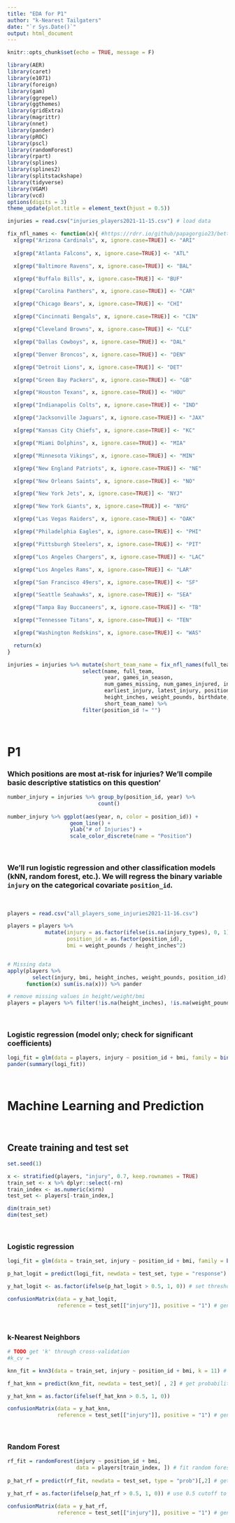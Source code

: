 ```yaml
---
title: "EDA for P1"
author: "k-Nearest Tailgaters"
date: "`r Sys.Date()`"
output: html_document
---
```


```r
knitr::opts_chunk$set(echo = TRUE, message = F)
```


```r
library(AER)
library(caret)
library(e1071)
library(foreign)
library(gam)
library(ggrepel)
library(ggthemes)
library(gridExtra)
library(magrittr)
library(nnet)
library(pander)
library(pROC)
library(pscl)
library(randomForest)
library(rpart)
library(splines)
library(splines2)
library(splitstackshape)
library(tidyverse)
library(VGAM)
library(vcd)
options(digits = 3)
theme_update(plot.title = element_text(hjust = 0.5))
```

```r
injuries = read.csv("injuries_players2021-11-15.csv") # load data
```

```r
fix_nfl_names <- function(x){ #https://rdrr.io/github/papagorgio23/bettoR/src/R/fix_nfl_names.R
  x[grep("Arizona Cardinals", x, ignore.case=TRUE)] <- "ARI"
  
  x[grep("Atlanta Falcons", x, ignore.case=TRUE)] <- "ATL"

  x[grep("Baltimore Ravens", x, ignore.case=TRUE)] <- "BAL"

  x[grep("Buffalo Bills", x, ignore.case=TRUE)] <- "BUF"

  x[grep("Carolina Panthers", x, ignore.case=TRUE)] <- "CAR"

  x[grep("Chicago Bears", x, ignore.case=TRUE)] <- "CHI"

  x[grep("Cincinnati Bengals", x, ignore.case=TRUE)] <- "CIN"

  x[grep("Cleveland Browns", x, ignore.case=TRUE)] <- "CLE"

  x[grep("Dallas Cowboys", x, ignore.case=TRUE)] <- "DAL"

  x[grep("Denver Broncos", x, ignore.case=TRUE)] <- "DEN"

  x[grep("Detroit Lions", x, ignore.case=TRUE)] <- "DET"

  x[grep("Green Bay Packers", x, ignore.case=TRUE)] <- "GB"

  x[grep("Houston Texans", x, ignore.case=TRUE)] <- "HOU"

  x[grep("Indianapolis Colts", x, ignore.case=TRUE)] <- "IND"

  x[grep("Jacksonville Jaguars", x, ignore.case=TRUE)] <- "JAX"

  x[grep("Kansas City Chiefs", x, ignore.case=TRUE)] <- "KC"

  x[grep("Miami Dolphins", x, ignore.case=TRUE)] <- "MIA"

  x[grep("Minnesota Vikings", x, ignore.case=TRUE)] <- "MIN"

  x[grep("New England Patriots", x, ignore.case=TRUE)] <- "NE"

  x[grep("New Orleans Saints", x, ignore.case=TRUE)] <- "NO"

  x[grep("New York Jets", x, ignore.case=TRUE)] <- "NYJ"

  x[grep("New York Giants", x, ignore.case=TRUE)] <- "NYG"

  x[grep("Las Vegas Raiders", x, ignore.case=TRUE)] <- "OAK"

  x[grep("Philadelphia Eagles", x, ignore.case=TRUE)] <- "PHI"

  x[grep("Pittsburgh Steelers", x, ignore.case=TRUE)] <- "PIT"

  x[grep("Los Angeles Chargers", x, ignore.case=TRUE)] <- "LAC"

  x[grep("Los Angeles Rams", x, ignore.case=TRUE)] <- "LAR"

  x[grep("San Francisco 49ers", x, ignore.case=TRUE)] <- "SF"

  x[grep("Seattle Seahawks", x, ignore.case=TRUE)] <- "SEA"

  x[grep("Tampa Bay Buccaneers", x, ignore.case=TRUE)] <- "TB"

  x[grep("Tennessee Titans", x, ignore.case=TRUE)] <- "TEN"

  x[grep("Washington Redskins", x, ignore.case=TRUE)] <- "WAS"

  return(x)
}
```


```r
injuries = injuries %>% mutate(short_team_name = fix_nfl_names(full_team)) %>% 
                        select(name, full_team, 
                               year, games_in_season, 
                               num_games_missing, num_games_injured, injury_types,
                               earliest_injury, latest_injury, position_id, 
                               height_inches, weight_pounds, birthdate,
                               short_team_name) %>% 
                        filter(position_id != "")
```

&nbsp;

# P1

### Which positions are most at-risk for injuries? We’ll compile basic descriptive statistics on this question'

```r
number_injury = injuries %>% group_by(position_id, year) %>% 
                             count()
                        
number_injury %>% ggplot(aes(year, n, color = position_id)) +
                    geom_line() +
                    ylab("# of Injuries") +
                    scale_color_discrete(name = "Position")


```

&nbsp;

### We’ll run logistic regression and other classification models (kNN, random forest, etc.). We will regress the binary variable `injury` on the categorical covariate `position_id`.

&nbsp;

```r
players = read.csv("all_players_some_injuries2021-11-16.csv")

players = players %>% 
            mutate(injury = as.factor(ifelse(is.na(injury_types), 0, 1)), # make binary injury variable
                   position_id = as.factor(position_id),
                   bmi = weight_pounds / height_inches^2)


# Missing data
apply(players %>% 
        select(injury, bmi, height_inches, weight_pounds, position_id), 2, 
      function(x) sum(is.na(x))) %>% pander

# remove missing values in height/weight/bmi
players = players %>% filter(!is.na(height_inches), !is.na(weight_pounds))
```

&nbsp;

### Logistic regression (model only; check for significant coefficients)

```r
logi_fit = glm(data = players, injury ~ position_id + bmi, family = binomial())
pander(summary(logi_fit))

```

&nbsp;

# Machine Learning and Prediction

&nbsp;

## Create training and test set

```r
set.seed(1)

x <- stratified(players, "injury", 0.7, keep.rownames = TRUE)
train_set <- x %>% dplyr::select(-rn)
train_index <- as.numeric(x$rn)
test_set <- players[-train_index,]

dim(train_set)
dim(test_set)
```

&nbsp;

### Logistic regression

```r
logi_fit = glm(data = train_set, injury ~ position_id + bmi, family = binomial())

p_hat_logit = predict(logi_fit, newdata = test_set, type = "response") # get predicted probabilities

y_hat_logit <- as.factor(ifelse(p_hat_logit > 0.5, 1, 0)) # set threshold of 0.5

confusionMatrix(data = y_hat_logit, 
                reference = test_set[["injury"]], positive = "1") # generate confusion matrix

```


&nbsp;

### k-Nearest Neighbors

```r
# TODO get 'k' through cross-validation
#k_cv = 

knn_fit = knn3(data = train_set, injury ~ position_id + bmi, k = 11) # fit kNN

f_hat_knn = predict(knn_fit, newdata = test_set)[ , 2] # get probability for death (outcome = 1)

y_hat_knn = as.factor(ifelse(f_hat_knn > 0.5, 1, 0))

confusionMatrix(data = y_hat_knn, 
                reference = test_set[["injury"]], positive = "1") # generate confusion matrix

```


&nbsp;

### Random Forest

```r
rf_fit = randomForest(injury ~ position_id + bmi, 
                      data = players[train_index, ]) # fit random forest using training set
           
p_hat_rf = predict(rf_fit, newdata = test_set, type = "prob")[,2] # get predicted probabilities

y_hat_rf = as.factor(ifelse(p_hat_rf > 0.5, 1, 0)) # use 0.5 cutoff to get estimates

confusionMatrix(data = y_hat_rf, 
                reference = test_set[["injury"]], positive = "1") # generate confusion matrix

```


